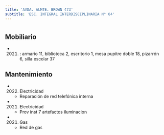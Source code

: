 ```yaml
---
title: 'AVDA. ALMTE. BROWN 473'
subtitle: 'ESC. INTEGRAL INTERDISCIPLINARIA N° 04'
---
```


#


## Mobiliario

*  (2021) : armario 11, biblioteca 2, escritorio 1, mesa pupitre doble 18, pizarrón 6, silla escolar 37 





## Mantenimiento

*  (2022) Electricidad 
    + Reparación de red telefónica interna

*  (2021) Electricidad 
    + Prov inst 7 artefactos iluminacion

*  (2021) Gas 
    + Red de gas



